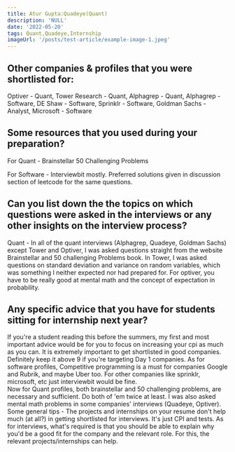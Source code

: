 ```yaml
---
title: Atur Gupta:Quadeye(Quant)
description: 'NULL' 
date: '2022-05-20'
tags: Quant,Quadeye,Internship
imageUrl: '/posts/test-article/example-image-1.jpeg'
---
```


## Other companies & profiles that you were shortlisted for:
Optiver - Quant, Tower Research - Quant, Alphagrep - Quant, Alphagrep - Software, DE Shaw - Software, Sprinklr - Software, Goldman Sachs - Analyst, Microsoft - Software

## Some resources that you used during your preparation?
For Quant - 
Brainstellar
50 Challenging Problems 

For Software - 
Interviewbit mostly. Preferred solutions given in discussion section of leetcode for the same questions. 

## Can you list down the the topics on which questions were asked in the interviews or any other insights on the interview process?
Quant - 
In all of the quant interviews (Alphagrep, Quadeye, Goldman Sachs) except Tower and Optiver, I was asked questions straight from the website Brainstellar and 50 challenging Problems book. In Tower, I was asked questions on standard deviation and variance on random variables, which was something I neither expected nor had prepared for. For optiver, you have to be really good at mental math and the concept of expectation in probability. 
## Any specific advice that you have for students sitting for internship next year?
If you're a student reading this before the summers, my first and most important advice would be for you to focus on increasing your cpi as much as you can. It is extremely important to get shortlisted in good companies. Definitely keep it above 9 if you're targeting Day 1 companies. 
As for software profiles, Competitive programming is a must for companies Google and Rubrik, and maybe Uber too. For other companies like sprinklr, microsoft, etc just interviewbit would be fine.  
Now for Quant profiles, both brainstellar and 50 challenging problems, are necessary and sufficient. Do both of 'em twice at least. I was also asked mental math problems in some companies' interviews (Quadeye, Optiver). 
Some general tips - 
The projects and internships on your resume don't help much (at all?) in getting shortlisted for interviews. It's just CPI and tests. As for interviews, what's required is that you should be able to explain why you'd be a good fit for the company and the relevant role. For this, the relevant projects/internships can help. 

